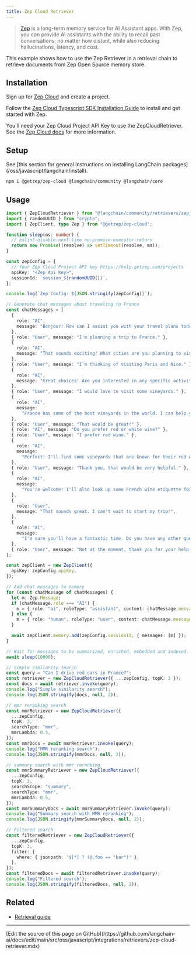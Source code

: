 ```yaml
---
title: Zep Cloud Retriever
---
```


> [Zep](https://www.getzep.com) is a long-term memory service for AI Assistant apps.
> With Zep, you can provide AI assistants with the ability to recall past conversations, no matter how distant,
> while also reducing hallucinations, latency, and cost.

This example shows how to use the Zep Retriever in a retrieval chain to retrieve documents from Zep Open Source memory store.

## Installation

Sign up for [Zep Cloud](https://app.getzep.com/) and create a project.

Follow the [Zep Cloud Typescript SDK Installation Guide](https://help.getzep.com/sdks) to install and get started with Zep.

You'll need your Zep Cloud Project API Key to use the ZepCloudRetriever. See the [Zep Cloud docs](https://help.getzep.com/projects) for more information.

## Setup

<Tip>
See [this section for general instructions on installing LangChain packages](/oss/javascript/langchain/install).
</Tip>

```bash npm
npm i @getzep/zep-cloud @langchain/community @langchain/core
```

## Usage

```typescript
import { ZepCloudRetriever } from "@langchain/community/retrievers/zep_cloud";
import { randomUUID } from "crypto";
import { ZepClient, type Zep } from "@getzep/zep-cloud";

function sleep(ms: number) {
  // eslint-disable-next-line no-promise-executor-return
  return new Promise((resolve) => setTimeout(resolve, ms));
}

const zepConfig = {
  // Your Zep Cloud Project API key https://help.getzep.com/projects
  apiKey: "<Zep Api Key>",
  sessionId: `session_${randomUUID()}`,
};

console.log(`Zep Config: ${JSON.stringify(zepConfig)}`);

// Generate chat messages about traveling to France
const chatMessages = [
  {
    role: "AI",
    message: "Bonjour! How can I assist you with your travel plans today?",
  },
  { role: "User", message: "I'm planning a trip to France." },
  {
    role: "AI",
    message: "That sounds exciting! What cities are you planning to visit?",
  },
  { role: "User", message: "I'm thinking of visiting Paris and Nice." },
  {
    role: "AI",
    message: "Great choices! Are you interested in any specific activities?",
  },
  { role: "User", message: "I would love to visit some vineyards." },
  {
    role: "AI",
    message:
      "France has some of the best vineyards in the world. I can help you find some.",
  },
  { role: "User", message: "That would be great!" },
  { role: "AI", message: "Do you prefer red or white wine?" },
  { role: "User", message: "I prefer red wine." },
  {
    role: "AI",
    message:
      "Perfect! I'll find some vineyards that are known for their red wines.",
  },
  { role: "User", message: "Thank you, that would be very helpful." },
  {
    role: "AI",
    message:
      "You're welcome! I'll also look up some French wine etiquette for you.",
  },
  {
    role: "User",
    message: "That sounds great. I can't wait to start my trip!",
  },
  {
    role: "AI",
    message:
      "I'm sure you'll have a fantastic time. Do you have any other questions about your trip?",
  },
  { role: "User", message: "Not at the moment, thank you for your help!" },
];

const zepClient = new ZepClient({
  apiKey: zepConfig.apiKey,
});

// Add chat messages to memory
for (const chatMessage of chatMessages) {
  let m: Zep.Message;
  if (chatMessage.role === "AI") {
    m = { role: "ai", roleType: "assistant", content: chatMessage.message };
  } else {
    m = { role: "human", roleType: "user", content: chatMessage.message };
  }

  await zepClient.memory.add(zepConfig.sessionId, { messages: [m] });
}

// Wait for messages to be summarized, enriched, embedded and indexed.
await sleep(10000);

// Simple similarity search
const query = "Can I drive red cars in France?";
const retriever = new ZepCloudRetriever({ ...zepConfig, topK: 3 });
const docs = await retriever.invoke(query);
console.log("Simple similarity search");
console.log(JSON.stringify(docs, null, 2));

// mmr reranking search
const mmrRetriever = new ZepCloudRetriever({
  ...zepConfig,
  topK: 3,
  searchType: "mmr",
  mmrLambda: 0.5,
});
const mmrDocs = await mmrRetriever.invoke(query);
console.log("MMR reranking search");
console.log(JSON.stringify(mmrDocs, null, 2));

// summary search with mmr reranking
const mmrSummaryRetriever = new ZepCloudRetriever({
  ...zepConfig,
  topK: 3,
  searchScope: "summary",
  searchType: "mmr",
  mmrLambda: 0.5,
});
const mmrSummaryDocs = await mmrSummaryRetriever.invoke(query);
console.log("Summary search with MMR reranking");
console.log(JSON.stringify(mmrSummaryDocs, null, 2));

// Filtered search
const filteredRetriever = new ZepCloudRetriever({
  ...zepConfig,
  topK: 3,
  filter: {
    where: { jsonpath: '$[*] ? (@.foo == "bar")' },
  },
});
const filteredDocs = await filteredRetriever.invoke(query);
console.log("Filtered search");
console.log(JSON.stringify(filteredDocs, null, 2));
```

## Related

- [Retrieval guide](/oss/javascript/langchain/retrieval)

---

<Callout icon="pen-to-square" iconType="regular">
  [Edit the source of this page on GitHub](https://github.com/langchain-ai/docs/edit/main/src/oss/javascript/integrations/retrievers/zep-cloud-retriever.mdx)
</Callout>
